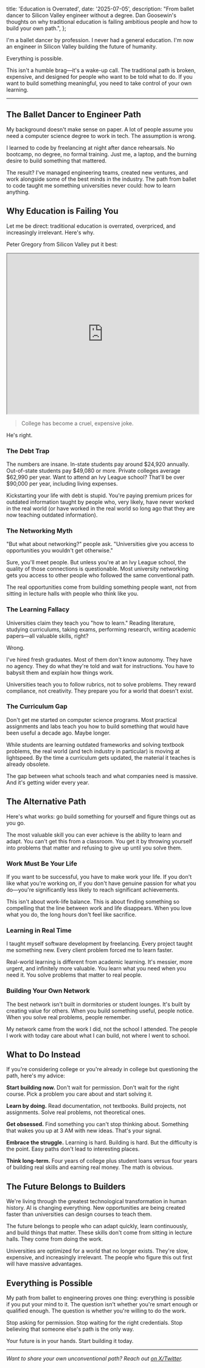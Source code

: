 
  title: 'Education is Overrated',
  date: '2025-07-05',
  description:
    "From ballet dancer to Silicon Valley engineer without a degree. Dan Goosewin's thoughts on why traditional education is failing ambitious people and how to build your own path.",
};

I'm a ballet dancer by profession. I never had a general education. I'm now an engineer in Silicon Valley building the future of humanity.

Everything is possible.

This isn't a humble brag—it's a wake-up call. The traditional path is broken, expensive, and designed for people who want to be told what to do. If you want to build something meaningful, you need to take control of your own learning.

---

## The Ballet Dancer to Engineer Path

My background doesn't make sense on paper. A lot of people assume you need a computer science degree to work in tech. The assumption is wrong.

I learned to code by freelancing at night after dance rehearsals. No bootcamp, no degree, no formal training. Just me, a laptop, and the burning desire to build something that mattered.

The result? I've managed engineering teams, created new ventures, and work alongside some of the best minds in the industry. The path from ballet to code taught me something universities never could: how to learn anything.

## Why Education is Failing You

Let me be direct: traditional education is overrated, overpriced, and increasingly irrelevant. Here's why.

Peter Gregory from Silicon Valley put it best:

<div className="my-8">
  <iframe
    width="100%"
    height="420"
    src="https://www.youtube.com/embed/cAxzkl2cmNY"
    title="Peter Gregory Hates College"
    allow="accelerometer; autoplay; clipboard-write; encrypted-media; gyroscope; picture-in-picture"
    allowFullScreen
    className="rounded-lg border-0"
  ></iframe>
</div>

> College has become a cruel, expensive joke.

He's right.

### The Debt Trap

The numbers are insane. In-state students pay around $24,920 annually. Out-of-state students pay $49,080 or more. Private colleges average $62,990 per year. Want to attend an Ivy League school? That'll be over $90,000 per year, including living expenses.

Kickstarting your life with debt is stupid. You're paying premium prices for outdated information taught by people who, very likely, have never worked in the real world (or have worked in the real world so long ago that they are now teaching outdated information).

### The Networking Myth

"But what about networking?" people ask. "Universities give you access to opportunities you wouldn't get otherwise."

Sure, you'll meet people. But unless you're at an Ivy League school, the quality of those connections is questionable. Most university networking gets you access to other people who followed the same conventional path.

The real opportunities come from building something people want, not from sitting in lecture halls with people who think like you.

### The Learning Fallacy

Universities claim they teach you "how to learn." Reading literature, studying curriculums, taking exams, performing research, writing academic papers—all valuable skills, right?

Wrong.

I've hired fresh graduates. Most of them don't know autonomy. They have no agency. They do what they're told and wait for instructions. You have to babysit them and explain how things work.

Universities teach you to follow rubrics, not to solve problems. They reward compliance, not creativity. They prepare you for a world that doesn't exist.

### The Curriculum Gap

Don't get me started on computer science programs. Most practical assignments and labs teach you how to build something that would have been useful a decade ago. Maybe longer.

While students are learning outdated frameworks and solving textbook problems, the real world (and tech industry in particular) is moving at lightspeed. By the time a curriculum gets updated, the material it teaches is already obsolete.

The gap between what schools teach and what companies need is massive. And it's getting wider every year.

## The Alternative Path

Here's what works: go build something for yourself and figure things out as you go.

The most valuable skill you can ever achieve is the ability to learn and adapt. You can't get this from a classroom. You get it by throwing yourself into problems that matter and refusing to give up until you solve them.

### Work Must Be Your Life

If you want to be successful, you have to make work your life. If you don't like what you're working on, if you don't have genuine passion for what you do—you're significantly less likely to reach significant achievements.

This isn't about work-life balance. This is about finding something so compelling that the line between work and life disappears. When you love what you do, the long hours don't feel like sacrifice.

### Learning in Real Time

I taught myself software development by freelancing. Every project taught me something new. Every client problem forced me to learn faster.

Real-world learning is different from academic learning. It's messier, more urgent, and infinitely more valuable. You learn what you need when you need it. You solve problems that matter to real people.

### Building Your Own Network

The best network isn't built in dormitories or student lounges. It's built by creating value for others. When you build something useful, people notice. When you solve real problems, people remember.

My network came from the work I did, not the school I attended. The people I work with today care about what I can build, not where I went to school.

## What to Do Instead

If you're considering college or you're already in college but questioning the path, here's my advice:

**Start building now.** Don't wait for permission. Don't wait for the right course. Pick a problem you care about and start solving it.

**Learn by doing.** Read documentation, not textbooks. Build projects, not assignments. Solve real problems, not theoretical ones.

**Get obsessed.** Find something you can't stop thinking about. Something that wakes you up at 3 AM with new ideas. That's your signal.

**Embrace the struggle.** Learning is hard. Building is hard. But the difficulty is the point. Easy paths don't lead to interesting places.

**Think long-term.** Four years of college plus student loans versus four years of building real skills and earning real money. The math is obvious.

## The Future Belongs to Builders

We're living through the greatest technological transformation in human history. AI is changing everything. New opportunities are being created faster than universities can design courses to teach them.

The future belongs to people who can adapt quickly, learn continuously, and build things that matter. These skills don't come from sitting in lecture halls. They come from doing the work.

Universities are optimized for a world that no longer exists. They're slow, expensive, and increasingly irrelevant. The people who figure this out first will have massive advantages.

## Everything is Possible

My path from ballet to engineering proves one thing: everything is possible if you put your mind to it. The question isn't whether you're smart enough or qualified enough. The question is whether you're willing to do the work.

Stop asking for permission. Stop waiting for the right credentials. Stop believing that someone else's path is the only way.

Your future is in your hands. Start building it today.

---

_Want to share your own unconventional path? Reach out [on X/Twitter](https://x.com/dan_goosewin)._
